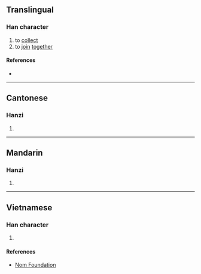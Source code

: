 {{character info/new}}
==Translingual==

===Han character===
{{Han char|rn=64|rad=手|as=04|sn=7|four=|canj=QPI,XQPI|ids=⿰扌勾}}

# to [[collect]]
# to [[join]] [[together]]

====References====
* {{Han ref|kx=0420.120|dkj=11865|dj=0767.130|hdz=31843.010|uh=6285|ud=25221}}

----

==Cantonese==

===Hanzi===
{{yue-hanzi|jyut=[[keoi1]]|y=keui1}}

# {{defn|lang=yue|sort=手04}}

----

==Mandarin==

===Hanzi===
{{cmn-hanzi|pin=[[jū]] ([[ju1]])|wg=chü<sup>1</sup>}}

# {{defn|lang=cmn|sort=手04}}

----

==Vietnamese==

===Han character===
{{vi-readings|rs=手04|hanviet=câu}}

# {{defn|lang=vi|sort=手04}}

====References====
* [http://nomfoundation.org/common/nom_details.php?codepoint=6285 Nom Foundation]